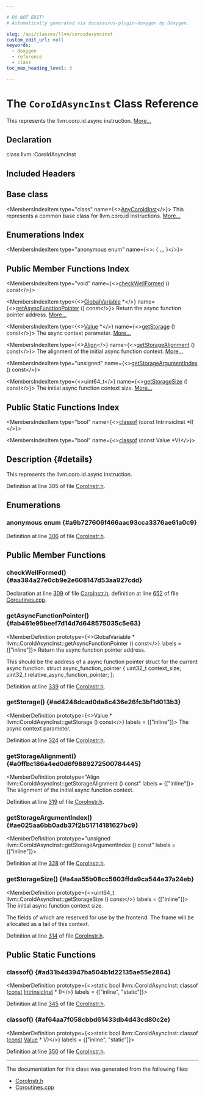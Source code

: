 ```yaml
---

# DO NOT EDIT!
# Automatically generated via docusaurus-plugin-doxygen by Doxygen.

slug: /api/classes/llvm/coroidasyncinst
custom_edit_url: null
keywords:
  - doxygen
  - reference
  - class
toc_max_heading_level: 3

---
```





# The `CoroIdAsyncInst` Class Reference

<DoxygenPage pluginConfig={pluginConfig}>

This represents the llvm.coro.id.async instruction. <a href="#details">More...</a>

## Declaration

<CodeBlock>class llvm::CoroIdAsyncInst</CodeBlock>

## Included Headers

<IncludesList>
<IncludesListItem
  filePath="llvm/Transforms/Coroutines/CoroInstr.h"
  permalink="/docs/api/files/include/include/llvm/include/llvm/transforms/include/llvm/transforms/coroutines/coroinstr-h"
  isLocal="true" />
</IncludesList>

## Base class

<MembersIndex>

<MembersIndexItem
  type="class"
  name={<><a href="/docs/api/classes/llvm/anycoroidinst">AnyCoroIdInst</a></>}>
This represents a common base class for llvm.coro.id instructions. <a href="/docs/api/classes/llvm/anycoroidinst/#details">More...</a>
</MembersIndexItem>

</MembersIndex>

## Enumerations Index

<MembersIndex>

<MembersIndexItem
  type="anonymous enum"
  name={<>:  &#123; <a href="#a9b727606f466aac93cca3376ae61a0c9">...</a> &#125;</>}>
</MembersIndexItem>

</MembersIndex>

## Public Member Functions Index

<MembersIndex>

<MembersIndexItem
  type="void"
  name={<><a href="#aa384a27e0cb9e2e608147d53aa927cdd">checkWellFormed</a> () const</>}>
</MembersIndexItem>

<MembersIndexItem
  type={<><a href="/docs/api/classes/llvm/globalvariable">GlobalVariable</a> &#42;</>}
  name={<><a href="#ab461e95beef7d14d7d648575035c5e63">getAsyncFunctionPointer</a> () const</>}>
Return the async function pointer address. <a href="#ab461e95beef7d14d7d648575035c5e63">More...</a>
</MembersIndexItem>

<MembersIndexItem
  type={<><a href="/docs/api/classes/llvm/value">Value</a> &#42;</>}
  name={<><a href="#ad4248dcad0da8c436e26fc3bf1d013b3">getStorage</a> () const</>}>
The async context parameter. <a href="#ad4248dcad0da8c436e26fc3bf1d013b3">More...</a>
</MembersIndexItem>

<MembersIndexItem
  type={<><a href="/docs/api/structs/llvm/align">Align</a></>}
  name={<><a href="#a0ffbc186a4ed0d6f9889272500784445">getStorageAlignment</a> () const</>}>
The alignment of the initial async function context. <a href="#a0ffbc186a4ed0d6f9889272500784445">More...</a>
</MembersIndexItem>

<MembersIndexItem
  type="unsigned"
  name={<><a href="#ae025aa6bb0adb37f2b51714181627bc9">getStorageArgumentIndex</a> () const</>}>
</MembersIndexItem>

<MembersIndexItem
  type={<>uint64&#95;t</>}
  name={<><a href="#a4aa55b08cc5603ffda9ca544e37a24eb">getStorageSize</a> () const</>}>
The initial async function context size. <a href="#a4aa55b08cc5603ffda9ca544e37a24eb">More...</a>
</MembersIndexItem>

</MembersIndex>

## Public Static Functions Index

<MembersIndex>

<MembersIndexItem
  type="bool"
  name={<><a href="#ad31b4d3947ba504b1d22135ae55e2864">classof</a> (const IntrinsicInst &#42;I)</>}>
</MembersIndexItem>

<MembersIndexItem
  type="bool"
  name={<><a href="#af64aa7f058cbbd61433db4d43cd80c2e">classof</a> (const Value &#42;V)</>}>
</MembersIndexItem>

</MembersIndex>

## Description {#details}

This represents the llvm.coro.id.async instruction.

Definition at line 305 of file <a href="/docs/api/files/include/include/llvm/include/llvm/transforms/include/llvm/transforms/coroutines/coroinstr-h">CoroInstr.h</a>.

<SectionDefinition>

## Enumerations

### anonymous enum  {#a9b727606f466aac93cca3376ae61a0c9}

<MemberDefinition
  prototype="anonymous enum ">

<EnumerationList title="Enumeration values">

<Link id="a9b727606f466aac93cca3376ae61a0c9a6005d6feae801fccd484bdcc032687d9" />
<EnumerationListItem name="SizeArg">

</EnumerationListItem>

<Link id="a9b727606f466aac93cca3376ae61a0c9a40d1977820dc56d87ee11abf0ae65ac1" />
<EnumerationListItem name="AlignArg">

</EnumerationListItem>

<Link id="a9b727606f466aac93cca3376ae61a0c9a9c14b90ecc5a9d5014423539806bfb3a" />
<EnumerationListItem name="StorageArg">

</EnumerationListItem>

<Link id="a9b727606f466aac93cca3376ae61a0c9acf442b2f01ced88318bf73d747b703f1" />
<EnumerationListItem name="AsyncFuncPtrArg">

</EnumerationListItem>

</EnumerationList>

Definition at line <a href="/docs/api/files/include/include/llvm/include/llvm/transforms/include/llvm/transforms/coroutines/coroinstr-h/#l00306">306</a> of file <a href="/docs/api/files/include/include/llvm/include/llvm/transforms/include/llvm/transforms/coroutines/coroinstr-h">CoroInstr.h</a>.
</MemberDefinition>

</SectionDefinition>

<SectionDefinition>

## Public Member Functions

### checkWellFormed() {#aa384a27e0cb9e2e608147d53aa927cdd}

<MemberDefinition
  prototype="void CoroIdAsyncInst::checkWellFormed () const">

Declaration at line <a href="/docs/api/files/include/include/llvm/include/llvm/transforms/include/llvm/transforms/coroutines/coroinstr-h/#l00309">309</a> of file <a href="/docs/api/files/include/include/llvm/include/llvm/transforms/include/llvm/transforms/coroutines/coroinstr-h">CoroInstr.h</a>, definition at line <a href="/docs/api/files/lib/lib/transforms/lib/transforms/coroutines/coroutines-cpp/#l00652">652</a> of file <a href="/docs/api/files/lib/lib/transforms/lib/transforms/coroutines/coroutines-cpp">Coroutines.cpp</a>.
</MemberDefinition>

### getAsyncFunctionPointer() {#ab461e95beef7d14d7d648575035c5e63}

<MemberDefinition
  prototype={<>GlobalVariable &#42; llvm::CoroIdAsyncInst::getAsyncFunctionPointer () const</>}
  labels = {["inline"]}>
Return the async function pointer address.

This should be the address of a async function pointer struct for the current async function. struct async&#95;function&#95;pointer &#123; uint32&#95;t context&#95;size; uint32&#95;t relative&#95;async&#95;function&#95;pointer; &#125;;

Definition at line <a href="/docs/api/files/include/include/llvm/include/llvm/transforms/include/llvm/transforms/coroutines/coroinstr-h/#l00339">339</a> of file <a href="/docs/api/files/include/include/llvm/include/llvm/transforms/include/llvm/transforms/coroutines/coroinstr-h">CoroInstr.h</a>.
</MemberDefinition>

### getStorage() {#ad4248dcad0da8c436e26fc3bf1d013b3}

<MemberDefinition
  prototype={<>Value &#42; llvm::CoroIdAsyncInst::getStorage () const</>}
  labels = {["inline"]}>
The async context parameter.

Definition at line <a href="/docs/api/files/include/include/llvm/include/llvm/transforms/include/llvm/transforms/coroutines/coroinstr-h/#l00324">324</a> of file <a href="/docs/api/files/include/include/llvm/include/llvm/transforms/include/llvm/transforms/coroutines/coroinstr-h">CoroInstr.h</a>.
</MemberDefinition>

### getStorageAlignment() {#a0ffbc186a4ed0d6f9889272500784445}

<MemberDefinition
  prototype="Align llvm::CoroIdAsyncInst::getStorageAlignment () const"
  labels = {["inline"]}>
The alignment of the initial async function context.

Definition at line <a href="/docs/api/files/include/include/llvm/include/llvm/transforms/include/llvm/transforms/coroutines/coroinstr-h/#l00319">319</a> of file <a href="/docs/api/files/include/include/llvm/include/llvm/transforms/include/llvm/transforms/coroutines/coroinstr-h">CoroInstr.h</a>.
</MemberDefinition>

### getStorageArgumentIndex() {#ae025aa6bb0adb37f2b51714181627bc9}

<MemberDefinition
  prototype="unsigned llvm::CoroIdAsyncInst::getStorageArgumentIndex () const"
  labels = {["inline"]}>

Definition at line <a href="/docs/api/files/include/include/llvm/include/llvm/transforms/include/llvm/transforms/coroutines/coroinstr-h/#l00328">328</a> of file <a href="/docs/api/files/include/include/llvm/include/llvm/transforms/include/llvm/transforms/coroutines/coroinstr-h">CoroInstr.h</a>.
</MemberDefinition>

### getStorageSize() {#a4aa55b08cc5603ffda9ca544e37a24eb}

<MemberDefinition
  prototype={<>uint64&#95;t llvm::CoroIdAsyncInst::getStorageSize () const</>}
  labels = {["inline"]}>
The initial async function context size.

The fields of which are reserved for use by the frontend. The frame will be allocated as a tail of this context.

Definition at line <a href="/docs/api/files/include/include/llvm/include/llvm/transforms/include/llvm/transforms/coroutines/coroinstr-h/#l00314">314</a> of file <a href="/docs/api/files/include/include/llvm/include/llvm/transforms/include/llvm/transforms/coroutines/coroinstr-h">CoroInstr.h</a>.
</MemberDefinition>

</SectionDefinition>

<SectionDefinition>

## Public Static Functions

### classof() {#ad31b4d3947ba504b1d22135ae55e2864}

<MemberDefinition
  prototype={<>static bool llvm::CoroIdAsyncInst::classof (<a href="/docs/api/files/lib/lib/target/lib/target/aarch64/aarch64promoteconstant-cpp/#a90f8350fecae261c25be85d38b451bff">const</a> <a href="/docs/api/classes/llvm/intrinsicinst">IntrinsicInst</a> &#42; I)</>}
  labels = {["inline", "static"]}>

Definition at line <a href="/docs/api/files/include/include/llvm/include/llvm/transforms/include/llvm/transforms/coroutines/coroinstr-h/#l00345">345</a> of file <a href="/docs/api/files/include/include/llvm/include/llvm/transforms/include/llvm/transforms/coroutines/coroinstr-h">CoroInstr.h</a>.
</MemberDefinition>

### classof() {#af64aa7f058cbbd61433db4d43cd80c2e}

<MemberDefinition
  prototype={<>static bool llvm::CoroIdAsyncInst::classof (<a href="/docs/api/files/lib/lib/target/lib/target/aarch64/aarch64promoteconstant-cpp/#a90f8350fecae261c25be85d38b451bff">const</a> <a href="/docs/api/classes/llvm/value">Value</a> &#42; V)</>}
  labels = {["inline", "static"]}>

Definition at line <a href="/docs/api/files/include/include/llvm/include/llvm/transforms/include/llvm/transforms/coroutines/coroinstr-h/#l00350">350</a> of file <a href="/docs/api/files/include/include/llvm/include/llvm/transforms/include/llvm/transforms/coroutines/coroinstr-h">CoroInstr.h</a>.
</MemberDefinition>

</SectionDefinition>

<hr/>

The documentation for this class was generated from the following files:

<ul>
<li><a href="/docs/api/files/include/include/llvm/include/llvm/transforms/include/llvm/transforms/coroutines/coroinstr-h">CoroInstr.h</a></li>
<li><a href="/docs/api/files/lib/lib/transforms/lib/transforms/coroutines/coroutines-cpp">Coroutines.cpp</a></li>
</ul>

</DoxygenPage>
